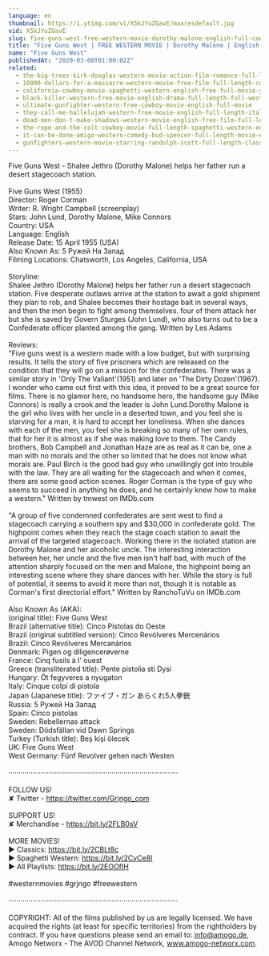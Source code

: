 ```yaml
---
language: en
thumbnail: https://i.ytimg.com/vi/X5kJYuZGavE/maxresdefault.jpg
vid: X5kJYuZGavE
slug: five-guns-west-free-western-movie-dorothy-malone-english-full-cowboy-film-full-movie
title: "Five Guns West | FREE WESTERN MOVIE | Dorothy Malone | English | Full Cowboy Film | Full Movie"
name: "Five Guns West"
publishedAt: "2020-03-08T01:00:02Z"
related:
  - the-big-trees-kirk-douglas-western-movie-action-film-romance-full-length-movie
  - 10000-dollars-for-a-massacre-western-movie-free-film-full-length-cowboy-films-english
  - california-cowboy-movie-spaghetti-western-english-free-full-movie-youtube-movies
  - black-killer-western-free-movie-english-drama-full-length-full-western-film
  - ultimate-gunfighter-western-free-cowboy-movie-english-full-movie
  - they-call-me-hallelujah-western-free-movie-english-full-length-italian-western-feature-film
  - dead-men-don-t-make-shadows-western-movie-english-free-film-full-length-spaghetti-western
  - the-rope-and-the-colt-cowboy-movie-full-length-spaghetti-western-english-free-full-westerns
  - it-can-be-done-amigo-western-comedy-bud-spencer-full-length-movie-english-free-full-movies
  - gunfighters-western-movie-starring-randolph-scott-full-length-classic-feature-film-english
---
```


Five Guns West - Shalee Jethro (Dorothy Malone) helps her father run a desert stagecoach station.<br />
<br />
Five Guns West (1955)<br />
Director: Roger Corman<br />
Writer: R. Wright Campbell (screenplay)<br />
Stars: John Lund, Dorothy Malone, Mike Connors<br />
Country: USA<br />
Language: English<br />
Release Date: 15 April 1955 (USA) <br />
Also Known As: 5 Ружей На Запад <br />
Filming Locations: Chatsworth, Los Angeles, California, USA <br />
<br />
Storyline: <br />
Shalee Jethro (Dorothy Malone) helps her father run a desert stagecoach station. Five desperate outlaws arrive at the station to await a gold shipment they plan to rob, and Shalee becomes their hostage bait in several ways, and then the men begin to fight among themselves. four of them attack her but she is saved by Govern Sturges (John Lund), who also turns out to be a Confederate officer planted among the gang. Written by Les Adams<br />
<br />
Reviews:<br />
"Five guns west is a western made with a low budget, but with surprising results. It tells the story of five prisoners which are released on the condition that they will go on a mission for the confederates. There was a similar story in 'Only The Valiant'(1951) and later on 'The Dirty Dozen'(1967). I wonder who came out first with this idea, it proved to be a great source for films. There is no glamor here, no handsome hero, the handsome guy (Mike Connors) is really a crook and the leader is John Lund.Dorothy Malone is the girl who lives with her uncle in a deserted town, and you feel she is starving for a man, it is hard to accept her loneliness. When she dances with each of the men, you feel she is breaking so many of her own rules, that for her it is almost as if she was making love to them. The Candy brothers, Bob Campbell and Jonathan Haze are as real as it can be, one a man with no morals and the other so limited that he does not know what morals are. Paul Birch is the good bad guy who unwillingly got into trouble with the law. They are all waiting for the stagecoach and when it comes, there are some good action scenes. Roger Corman is the type of guy who seems to succeed in anything he does, and he certainly knew how to make a western." Written by tmwest on IMDb.com<br />
<br />
"A group of five condemned confederates are sent west to find a stagecoach carrying a southern spy and $30,000 in confederate gold. The highpoint comes when they reach the stage coach station to await the arrival of the targeted stagecoach. Working there in the isolated station are Dorothy Malone and her alcoholic uncle. The interesting interaction between her, her uncle and the five men isn't half bad, with much of the attention sharply focused on the men and Malone, the highpoint being an interesting scene where they share dances with her. While the story is full of potential, it seems to avoid it more than not, though it is notable as Corman's first directorial effort." Written by RanchoTuVu on IMDb.com<br />
<br />
Also Known As (AKA):<br />
(original title): Five Guns West<br />
Brazil (alternative title): Cinco Pistolas do Oeste<br />
Brazil (original subtitled version): Cinco Revólveres Mercenários<br />
Brazil: Cinco Revólveres Mercanários<br />
Denmark: Pigen og diligencerøverne<br />
France: Cinq fusils à l' ouest<br />
Greece (transliterated title): Pente pistolia sti Dysi<br />
Hungary: Öt fegyveres a nyugaton<br />
Italy: Cinque colpi di pistola<br />
Japan (Japanese title): ファイブ・ガン あらくれ5人拳銃<br />
Russia: 5 Ружей На Запад<br />
Spain: Cinco pistolas<br />
Sweden: Rebellernas attack<br />
Sweden: Dödsfällan vid Dawn Springs<br />
Turkey (Turkish title): Beş kişi ölecek<br />
UK: Five Guns West<br />
West Germany: Fünf Revolver gehen nach Westen<br />
<br />
····················································································<br />
<br />
FOLLOW US!<br />
✘ Twitter - https://twitter.com/Grjngo_com<br />
<br />
SUPPORT US!<br />
✘ Merchandise - https://bit.ly/2FLB0sV<br />
<br />
MORE MOVIES! <br />
► Classics: https://bit.ly/2CBLt8c <br />
► Spaghetti Western: https://bit.ly/2CyCe8I <br />
► All Playlists: https://bit.ly/2EOOfIH <br />
<br />
#westernmovies #grjngo #freewestern<br />
<br />
····················································································<br />
<br />
COPYRIGHT: All of the films published by us are legally licensed. We have acquired the rights (at least for specific territories) from the rightholders by contract. If you have questions please send an email to: info@amogo.de, Amogo Networx - The AVOD Channel Network, www.amogo-networx.com.